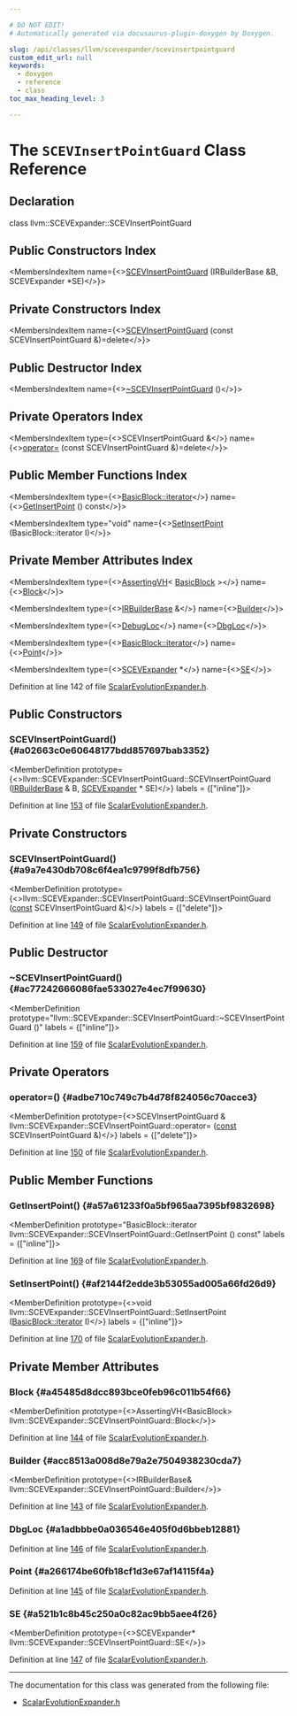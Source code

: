 ```yaml
---

# DO NOT EDIT!
# Automatically generated via docusaurus-plugin-doxygen by Doxygen.

slug: /api/classes/llvm/scevexpander/scevinsertpointguard
custom_edit_url: null
keywords:
  - doxygen
  - reference
  - class
toc_max_heading_level: 3

---
```





# The `SCEVInsertPointGuard` Class Reference

<DoxygenPage pluginConfig={pluginConfig}>



## Declaration

<CodeBlock>class llvm::SCEVExpander::SCEVInsertPointGuard</CodeBlock>

## Public Constructors Index

<MembersIndex>

<MembersIndexItem
  name={<><a href="#a02663c0e60648177bdd857697bab3352">SCEVInsertPointGuard</a> (IRBuilderBase &amp;B, SCEVExpander &#42;SE)</>}>
</MembersIndexItem>

</MembersIndex>

## Private Constructors Index

<MembersIndex>

<MembersIndexItem
  name={<><a href="#a9a7e430db708c6f4ea1c9799f8dfb756">SCEVInsertPointGuard</a> (const SCEVInsertPointGuard &amp;)=delete</>}>
</MembersIndexItem>

</MembersIndex>

## Public Destructor Index

<MembersIndex>

<MembersIndexItem
  name={<><a href="#ac77242666086fae533027e4ec7f99630">~SCEVInsertPointGuard</a> ()</>}>
</MembersIndexItem>

</MembersIndex>

## Private Operators Index

<MembersIndex>

<MembersIndexItem
  type={<>SCEVInsertPointGuard &amp;</>}
  name={<><a href="#adbe710c749c7b4d78f824056c70acce3">operator=</a> (const SCEVInsertPointGuard &amp;)=delete</>}>
</MembersIndexItem>

</MembersIndex>

## Public Member Functions Index

<MembersIndex>

<MembersIndexItem
  type={<><a href="/docs/api/classes/llvm/basicblock/#a98c0a84a5dfa8bce341c829709f171e5">BasicBlock::iterator</a></>}
  name={<><a href="#a57a61233f0a5bf965aa7395bf9832698">GetInsertPoint</a> () const</>}>
</MembersIndexItem>

<MembersIndexItem
  type="void"
  name={<><a href="#af2144f2edde3b53055ad005a66fd26d9">SetInsertPoint</a> (BasicBlock::iterator I)</>}>
</MembersIndexItem>

</MembersIndex>

## Private Member Attributes Index

<MembersIndex>

<MembersIndexItem
  type={<><a href="/docs/api/classes/llvm/assertingvh">AssertingVH</a>&lt; <a href="/docs/api/classes/llvm/basicblock">BasicBlock</a> &gt;</>}
  name={<><a href="#a45485d8dcc893bce0feb96c011b54f66">Block</a></>}>
</MembersIndexItem>

<MembersIndexItem
  type={<><a href="/docs/api/classes/llvm/irbuilderbase">IRBuilderBase</a> &amp;</>}
  name={<><a href="#acc8513a008d8e79a2e7504938230cda7">Builder</a></>}>
</MembersIndexItem>

<MembersIndexItem
  type={<><a href="/docs/api/classes/llvm/debugloc">DebugLoc</a></>}
  name={<><a href="#a1adbbbe0a036546e405f0d6bbeb12881">DbgLoc</a></>}>
</MembersIndexItem>

<MembersIndexItem
  type={<><a href="/docs/api/classes/llvm/basicblock/#a98c0a84a5dfa8bce341c829709f171e5">BasicBlock::iterator</a></>}
  name={<><a href="#a266174be60fb18cf1d3e67af14115f4a">Point</a></>}>
</MembersIndexItem>

<MembersIndexItem
  type={<><a href="/docs/api/classes/llvm/scevexpander">SCEVExpander</a> &#42;</>}
  name={<><a href="#a521b1c8b45c250a0c82ac9bb5aee4f26">SE</a></>}>
</MembersIndexItem>

</MembersIndex>


Definition at line 142 of file <a href="/docs/api/files/include/include/llvm/include/llvm/transforms/include/llvm/transforms/utils/scalarevolutionexpander-h">ScalarEvolutionExpander.h</a>.

<SectionDefinition>

## Public Constructors

### SCEVInsertPointGuard() {#a02663c0e60648177bdd857697bab3352}

<MemberDefinition
  prototype={<>llvm::SCEVExpander::SCEVInsertPointGuard::SCEVInsertPointGuard (<a href="/docs/api/classes/llvm/irbuilderbase">IRBuilderBase</a> &amp; B, <a href="/docs/api/classes/llvm/scevexpander">SCEVExpander</a> &#42; SE)</>}
  labels = {["inline"]}>

Definition at line <a href="/docs/api/files/include/include/llvm/include/llvm/transforms/include/llvm/transforms/utils/scalarevolutionexpander-h/#l00153">153</a> of file <a href="/docs/api/files/include/include/llvm/include/llvm/transforms/include/llvm/transforms/utils/scalarevolutionexpander-h">ScalarEvolutionExpander.h</a>.
</MemberDefinition>

</SectionDefinition>

<SectionDefinition>

## Private Constructors

### SCEVInsertPointGuard() {#a9a7e430db708c6f4ea1c9799f8dfb756}

<MemberDefinition
  prototype={<>llvm::SCEVExpander::SCEVInsertPointGuard::SCEVInsertPointGuard (<a href="/docs/api/files/lib/lib/target/lib/target/aarch64/aarch64promoteconstant-cpp/#a90f8350fecae261c25be85d38b451bff">const</a> SCEVInsertPointGuard &amp;)</>}
  labels = {["delete"]}>

Definition at line <a href="/docs/api/files/include/include/llvm/include/llvm/transforms/include/llvm/transforms/utils/scalarevolutionexpander-h/#l00149">149</a> of file <a href="/docs/api/files/include/include/llvm/include/llvm/transforms/include/llvm/transforms/utils/scalarevolutionexpander-h">ScalarEvolutionExpander.h</a>.
</MemberDefinition>

</SectionDefinition>

<SectionDefinition>

## Public Destructor

### ~SCEVInsertPointGuard() {#ac77242666086fae533027e4ec7f99630}

<MemberDefinition
  prototype="llvm::SCEVExpander::SCEVInsertPointGuard::~SCEVInsertPointGuard ()"
  labels = {["inline"]}>

Definition at line <a href="/docs/api/files/include/include/llvm/include/llvm/transforms/include/llvm/transforms/utils/scalarevolutionexpander-h/#l00159">159</a> of file <a href="/docs/api/files/include/include/llvm/include/llvm/transforms/include/llvm/transforms/utils/scalarevolutionexpander-h">ScalarEvolutionExpander.h</a>.
</MemberDefinition>

</SectionDefinition>

<SectionDefinition>

## Private Operators

### operator=() {#adbe710c749c7b4d78f824056c70acce3}

<MemberDefinition
  prototype={<>SCEVInsertPointGuard &amp; llvm::SCEVExpander::SCEVInsertPointGuard::operator= (<a href="/docs/api/files/lib/lib/target/lib/target/aarch64/aarch64promoteconstant-cpp/#a90f8350fecae261c25be85d38b451bff">const</a> SCEVInsertPointGuard &amp;)</>}
  labels = {["delete"]}>

Definition at line <a href="/docs/api/files/include/include/llvm/include/llvm/transforms/include/llvm/transforms/utils/scalarevolutionexpander-h/#l00150">150</a> of file <a href="/docs/api/files/include/include/llvm/include/llvm/transforms/include/llvm/transforms/utils/scalarevolutionexpander-h">ScalarEvolutionExpander.h</a>.
</MemberDefinition>

</SectionDefinition>

<SectionDefinition>

## Public Member Functions

### GetInsertPoint() {#a57a61233f0a5bf965aa7395bf9832698}

<MemberDefinition
  prototype="BasicBlock::iterator llvm::SCEVExpander::SCEVInsertPointGuard::GetInsertPoint () const"
  labels = {["inline"]}>

Definition at line <a href="/docs/api/files/include/include/llvm/include/llvm/transforms/include/llvm/transforms/utils/scalarevolutionexpander-h/#l00169">169</a> of file <a href="/docs/api/files/include/include/llvm/include/llvm/transforms/include/llvm/transforms/utils/scalarevolutionexpander-h">ScalarEvolutionExpander.h</a>.
</MemberDefinition>

### SetInsertPoint() {#af2144f2edde3b53055ad005a66fd26d9}

<MemberDefinition
  prototype={<>void llvm::SCEVExpander::SCEVInsertPointGuard::SetInsertPoint (<a href="/docs/api/classes/llvm/basicblock/#a98c0a84a5dfa8bce341c829709f171e5">BasicBlock::iterator</a> I)</>}
  labels = {["inline"]}>

Definition at line <a href="/docs/api/files/include/include/llvm/include/llvm/transforms/include/llvm/transforms/utils/scalarevolutionexpander-h/#l00170">170</a> of file <a href="/docs/api/files/include/include/llvm/include/llvm/transforms/include/llvm/transforms/utils/scalarevolutionexpander-h">ScalarEvolutionExpander.h</a>.
</MemberDefinition>

</SectionDefinition>

<SectionDefinition>

## Private Member Attributes

### Block {#a45485d8dcc893bce0feb96c011b54f66}

<MemberDefinition
  prototype={<>AssertingVH&lt;BasicBlock&gt; llvm::SCEVExpander::SCEVInsertPointGuard::Block</>}>

Definition at line <a href="/docs/api/files/include/include/llvm/include/llvm/transforms/include/llvm/transforms/utils/scalarevolutionexpander-h/#l00144">144</a> of file <a href="/docs/api/files/include/include/llvm/include/llvm/transforms/include/llvm/transforms/utils/scalarevolutionexpander-h">ScalarEvolutionExpander.h</a>.
</MemberDefinition>

### Builder {#acc8513a008d8e79a2e7504938230cda7}

<MemberDefinition
  prototype={<>IRBuilderBase&amp; llvm::SCEVExpander::SCEVInsertPointGuard::Builder</>}>

Definition at line <a href="/docs/api/files/include/include/llvm/include/llvm/transforms/include/llvm/transforms/utils/scalarevolutionexpander-h/#l00143">143</a> of file <a href="/docs/api/files/include/include/llvm/include/llvm/transforms/include/llvm/transforms/utils/scalarevolutionexpander-h">ScalarEvolutionExpander.h</a>.
</MemberDefinition>

### DbgLoc {#a1adbbbe0a036546e405f0d6bbeb12881}

<MemberDefinition
  prototype="DebugLoc llvm::SCEVExpander::SCEVInsertPointGuard::DbgLoc">

Definition at line <a href="/docs/api/files/include/include/llvm/include/llvm/transforms/include/llvm/transforms/utils/scalarevolutionexpander-h/#l00146">146</a> of file <a href="/docs/api/files/include/include/llvm/include/llvm/transforms/include/llvm/transforms/utils/scalarevolutionexpander-h">ScalarEvolutionExpander.h</a>.
</MemberDefinition>

### Point {#a266174be60fb18cf1d3e67af14115f4a}

<MemberDefinition
  prototype="BasicBlock::iterator llvm::SCEVExpander::SCEVInsertPointGuard::Point">

Definition at line <a href="/docs/api/files/include/include/llvm/include/llvm/transforms/include/llvm/transforms/utils/scalarevolutionexpander-h/#l00145">145</a> of file <a href="/docs/api/files/include/include/llvm/include/llvm/transforms/include/llvm/transforms/utils/scalarevolutionexpander-h">ScalarEvolutionExpander.h</a>.
</MemberDefinition>

### SE {#a521b1c8b45c250a0c82ac9bb5aee4f26}

<MemberDefinition
  prototype={<>SCEVExpander&#42; llvm::SCEVExpander::SCEVInsertPointGuard::SE</>}>

Definition at line <a href="/docs/api/files/include/include/llvm/include/llvm/transforms/include/llvm/transforms/utils/scalarevolutionexpander-h/#l00147">147</a> of file <a href="/docs/api/files/include/include/llvm/include/llvm/transforms/include/llvm/transforms/utils/scalarevolutionexpander-h">ScalarEvolutionExpander.h</a>.
</MemberDefinition>

</SectionDefinition>

<hr/>

The documentation for this class was generated from the following file:

<ul>
<li><a href="/docs/api/files/include/include/llvm/include/llvm/transforms/include/llvm/transforms/utils/scalarevolutionexpander-h">ScalarEvolutionExpander.h</a></li>
</ul>

</DoxygenPage>
